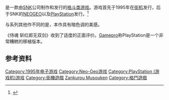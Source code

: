 {{NoteTA
| G1=Games
}}

{{vgname|侍魂 斩红郎无双剑|ja=サムライスピリッツ 斬紅郎無双剣|en=Samurai Shodown III: Blades of Blood|diff=yes}}是一款由[[SNK|SNK]]公司制作和发行的[[格斗类游戏|格斗类游戏]]。游戏首先于1995年在[[街机|街机]]发行，后于SNK的[[NEOGEO|NEOGEO]]以及[[PlayStation_(游戏机)|PlayStation]]发行。<ref name="gamefaqs">{{cite web| url = http://www.gamefaqs.com/neo/565689-samurai-shodown-iii/data| title = Release information| publisher = [[GameFAQs|GameFAQs]]| date = | accessdate = 2015-11-05| language = en| archive-date = 2017-08-10| archive-url = https://web.archive.org/web/20170810052147/https://www.gamefaqs.com/neo/565689-samurai-shodown-iii/data}}</ref>

与系列其他作不同的是，本作具有暗色调的美感。

《侍魂 斩红郎无双剑》收到了适度的正面评价。[[Gamepro|Gamepro]]称PlayStation是一个非常糟糕的移植版本。

== 参考资料 ==
{{Reflist}}

{{侍魂系列}}

{{DEFAULTSORT:Samurai Spirits Zankurou Musouken}}
[[Category:1995年电子游戏|Category:1995年电子游戏]]
[[Category:Neo-Geo游戏|Category:Neo-Geo游戏]]
[[Category:PlayStation_(游戏机)游戏|Category:PlayStation (游戏机)游戏]]
[[Category:街機遊戲|Category:街機遊戲]]
[[Category:侍魂系列|Zankurou Musouken]]
[[Category:格鬥遊戲|Category:格鬥遊戲]]

{{fighting-videogame-stub}}